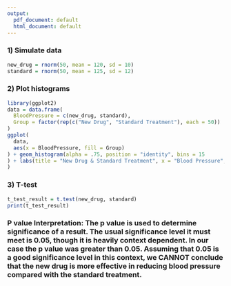 ```yaml
---
output:
  pdf_document: default
  html_document: default
---
```

### 1) Simulate data
```r
new_drug = rnorm(50, mean = 120, sd = 10)
standard = rnorm(50, mean = 125, sd = 12)
```
### 2) Plot histograms
```r
library(ggplot2)
data = data.frame(
  BloodPressure = c(new_drug, standard),
  Group = factor(rep(c("New Drug", "Standard Treatment"), each = 50))
)
ggplot(
  data, 
  aes(x = BloodPressure, fill = Group)
) + geom_histogram(alpha = .75, position = "identity", bins = 15
) + labs(title = "New Drug & Standard Treatment", x = "Blood Pressure", y = "Count"
)
```

### 3) T-test
```r
t_test_result = t.test(new_drug, standard)
print(t_test_result)
```

### P value Interpretation: The p value is used to determine significance of a result. The usual significance level it must meet is 0.05, though it is heavily context dependent. In our case the p value was greater than 0.05. Assuming that 0.05 is a good significance level in this context, we CANNOT conclude that the new drug is more effective in reducing blood pressure compared with the standard treatment.  